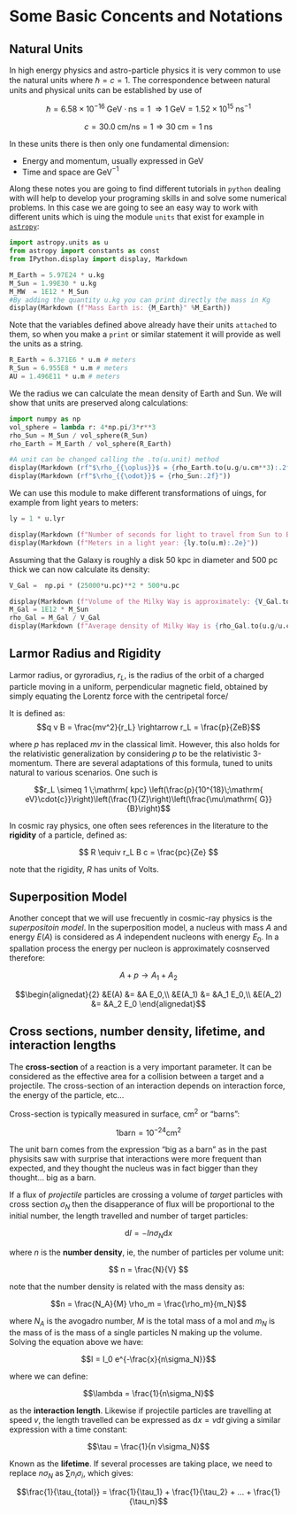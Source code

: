 


# Some Basic Concents and Notations

## Natural Units

In high energy physics and astro-particle physics it is very common to use the natural units where $\hbar = c = 1$. The correspondence between natural units and physical units can be established by use of

$$\hbar = 6.58 \times 10^{-16} {\;\mathrm{GeV}\cdot \mathrm{ ns}} = 1\;\Rightarrow 1\;\mathrm{GeV} = 1.52 \times 10^{15}\;{\mathrm{ns}^{-1}}$$


$$c = 30.0\;\mathrm{cm/ns} = 1 \Rightarrow 30\;\mathrm{cm} = 1\;\mathrm{ns}$$

In these units there is then only one fundamental dimension:

* Energy and momentum, usually expressed in GeV
* Time and space are GeV$^{-1}$


:::{.callout title="Tutorial I: Working with Units"}
 
Along these notes you are going to find different tutorials in `python` dealing with will help to develop your programing skills in and solve some numerical problems. In this case we are going to see an easy way to work with different units which is uing the module `units` that exist for example in [`astropy`](http://astropy.readthedocs.org/en/latest/units/):


```python
import astropy.units as u
from astropy import constants as const
from IPython.display import display, Markdown

M_Earth = 5.97E24 * u.kg
M_Sun = 1.99E30 * u.kg
M_MW  = 1E12 * M_Sun
#By adding the quantity u.kg you can print directly the mass in Kg
display(Markdown (f"Mass Earth is: {M_Earth}" %M_Earth))
```
Note that the variables defined above already have their units ``attached`` to them, so when you make a `print` or similar statement it will provide as well the units as a string. 

```python
R_Earth = 6.371E6 * u.m # meters
R_Sun = 6.955E8 * u.m # meters
AU = 1.496E11 * u.m # meters
```

We the radius we can calculate the mean density of Earth and Sun. We will show that units are preserved along calculations:

```python
import numpy as np
vol_sphere = lambda r: 4*np.pi/3*r**3
rho_Sun = M_Sun / vol_sphere(R_Sun)
rho_Earth = M_Earth / vol_sphere(R_Earth)

#A unit can be changed calling the .to(u.unit) method
display(Markdown (rf"$\rho_{{\oplus}}$ = {rho_Earth.to(u.g/u.cm**3):.2f}"))
display(Markdown (rf"$\rho_{{\odot}}$ = {rho_Sun:.2f}"))
```

We can use this module to make different transformations of uings, for example from light years to meters:


```python
ly = 1 * u.lyr

display(Markdown (f"Number of seconds for light to travel from Sun to Earth: {1./const.c.to(u.AU/u.s):.2e}"))
display(Markdown (f"Meters in a light year: {ly.to(u.m):.2e}"))
```

Assuming that the Galaxy is roughly a disk 50 kpc in diameter and 500 pc thick we can now calculate its density:


```python
V_Gal =  np.pi * (25000*u.pc)**2 * 500*u.pc

display(Markdown (f"Volume of the Milky Way is approximately: {V_Gal.to(u.m**3):.2e}"))
M_Gal = 1E12 * M_Sun
rho_Gal = M_Gal / V_Gal
display(Markdown (f"Average density of Milky Way is {rho_Gal.to(u.g/u.cm**3):.2e}"))
```
:::


## Larmor Radius and Rigidity

Larmor radius, or gyroradius, $r_L$, is the radius of the orbit of a charged particle moving in a uniform, perpendicular magnetic field, obtained by simply equating the Lorentz force with the centripetal force/

It is defined as:
$$q v B = \frac{mv^2}{r_L} \rightarrow r_L = \frac{p}{ZeB}$$

where $p$ has replaced $mv$ in the classical limit.  However, this also holds for the relativistic generalization by considering $p$ to be the relativistic 3-momentum. There are several adaptations of this formula, tuned to units natural to various scenarios. One such is

$$r_L \simeq  1 \;\mathrm{ kpc} \left(\frac{p}{10^{18}\;\mathrm{ eV}\cdot{c}}\right)\left(\frac{1}{Z}\right)\left(\frac{\mu\mathrm{ G}}{B}\right)$$

In cosmic ray physics, one often sees references in the literature to the **rigidity** of a particle, defined as:

$$
R \equiv r_L B c = \frac{pc}{Ze}
$$

note that the rigidity, $R$ has units of Volts.


## Superposition Model

Another concept that we will use frecuently in cosmic-ray physics is the *superpositoin model*. In the superposition model, a nucleus with mass $A$ and energy $E(A)$ is considered as $A$ independent nucleons with energy $E_0$. In a spallation process the energy per nucleon is approximately cosnserved therefore:


$$A + p \rightarrow A_1 + A_2$$


$$\begin{alignedat}{2}
&E(A) &= &A E_0,\\
&E(A_1) &= &A_1 E_0,\\
&E(A_2) &= &A_2 E_0
\end{alignedat}$$

## Cross sections, number density, lifetime, and interaction lengths

The **cross-section** of a reaction is a very important parameter. It can be considered as the effective area for a collision between a target and a projectile. The cross-section of an interaction depends on interaction force, the energy of the particle, etc...

Cross-section is typically measured in surface, $\mathrm{cm}^2$ or "barns":

$$ 1 \mathrm{ barn} = 10^{-24} \mathrm{cm}^2$$

The unit barn comes from the expression "big as a barn" as in the past physisits saw with surprise that interactions were more frequent than expected, and they thought the nucleus was in fact bigger than they thought... big as a barn.

If a flux of *projectile* particles are crossing a volume of *target* particles with cross section $\sigma_N$ then the disapperance of flux  will be proportional to the initial number, the length travelled and number of target particles:

$$ \mathrm{d} I = -I n \sigma_N \mathrm{d} x $$

where $n$ is the **number density**, ie, the number of particles per volume unit:

$$ n = \frac{N}{V} $$

note that the number density is related with the mass density as:

$$n = \frac{N_A}{M} \rho_m = \frac{\rho_m}{m_N}$$

where $N_A$ is the avogadro number, $M$ is the total mass of a mol and $m_N$ is the mass of is the mass of a single particles N making up the volume. Solving the equation above we have:

$$I = I_0 e^{-\frac{x}{n\sigma_N}}$$

where we can define:

$$\lambda = \frac{1}{n\sigma_N}$$

as the **interaction length**. Likewise if projectile particles are travelling at speed $v$, the length travelled can be expressed as $\mathrm{d}x = v \mathrm{d} t$ giving a similar expression with a time constant:

$$\tau = \frac{1}{n v\sigma_N}$$

Known as the **lifetime**. If several processes are taking place, we need to replace $n\sigma_N$ as $\sum n_i\sigma_i$, which gives:

$$\frac{1}{\tau_{total}} = \frac{1}{\tau_1} + \frac{1}{\tau_2} + ... + \frac{1}{\tau_n}$$

